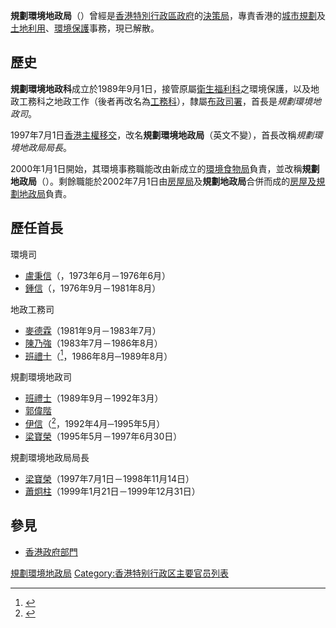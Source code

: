 {{香港政府部門基礎資訊
|中文部門名稱=規劃環境地政局
|英文部門名稱=Planning, Environment and Lands Bureau
|部門標誌=Hong Kong SAR Regional Emblem.svg
|部門標誌名稱 = 中華人民共和國香港特別行政區政府標誌
|首長職銜=局長
|首長姓名=[[梁寶榮|梁寶榮]]
|副首長職銜=
|副首長姓名=
|成立年份=1997年
|所屬部門=
|總部=
|網頁=
}}
'''規劃環境地政局'''（{{lang-en|Planning, Environment and Lands Bureau}}）曾經是[[香港特別行政區政府|香港特別行政區政府]]的[[決策局|決策局]]，專責香港的[[香港規劃史|城市規劃]]及[[香港土地利用|土地利用]]、[[環境保護|環境保護]]事務，現已解散。

==歷史==
'''規劃環境地政科'''成立於1989年9月1日，接管原屬[[衛生福利科|衛生福利科]]之環境保護，以及地政工務科之地政工作（後者再改名為[[工務科|工務科]]），隸屬[[布政司署|布政司署]]，首長是''規劃環境地政司''。

1997年7月1日[[香港主權移交|香港主權移交]]，改名'''規劃環境地政局'''（英文不變），首長改稱''規劃環境地政局局長''。

2000年1月1日開始，其環境事務職能改由新成立的[[環境食物局|環境食物局]]負責，並改稱'''規劃地政局'''（{{lang|en|Planning and Lands Bureau}}）。剩餘職能於2002年7月1日由[[房屋局|房屋局]]及'''規劃地政局'''合併而成的[[房屋及規劃地政局|房屋及規劃地政局]]負責。

==歷任首長==
;環境司
* [[盧秉信|盧秉信]]（{{lang|en|Robinson}}，1973年6月－1976年6月）
* [[鍾信|鍾信]]（{{lang|en|Jones}}，1976年9月－1981年8月）

;地政工務司
* [[麥德霖|麥德霖]]（1981年9月－1983年7月）
* [[陳乃強|陳乃強]]（1983年7月－1986年8月）
* [[班禮士|班禮士]]（{{lang|en|Graham Barnes}}<ref>{{Cite web |url=http://legco.hk/yr86-87/english/lc_sitg/hansard/h861210.pdf |title=存档副本 |access-date=2008-12-30 |archive-date=2015-05-01 |archive-url=https://web.archive.org/web/20150501174014/http://legco.hk/yr86-87/english/lc_sitg/hansard/h861210.pdf |dead-url=no }}</ref>，1986年8月─1989年8月）

;規劃環境地政司
* [[班禮士|班禮士]]（1989年9月－1992年3月）
* [[郭偉階|郭偉階]]
* [[伊信|伊信]]（{{lang|en|Anthony Gordon Eason}}<ref>{{Cite web |url=http://www.legco.gov.hk/yr92-93/english/lc_sitg/hansard/h930609.pdf |title=存档副本 |access-date=2008-12-30 |archive-url=https://web.archive.org/web/20160305032302/http://www.legco.gov.hk/yr92-93/english/lc_sitg/hansard/h930609.pdf |archive-date=2016-03-05 |dead-url=yes }}</ref>，1992年4月─1995年5月）
* [[梁寶榮|梁寶榮]]（1995年5月－1997年6月30日）

;規劃環境地政局局長
* [[梁寶榮|梁寶榮]]（1997年7月1日－1998年11月14日）
* [[蕭炯柱|蕭炯柱]]（1999年1月21日－1999年12月31日）

==參見==
{{reflist}}

*[[香港政府部門|香港政府部門]]

{{HK-govpoli-stub}}
[[Category:香港政府前部門機構|規劃環境地政局]]
[[Category:香港特别行政区主要官员列表|Category:香港特别行政区主要官员列表]]